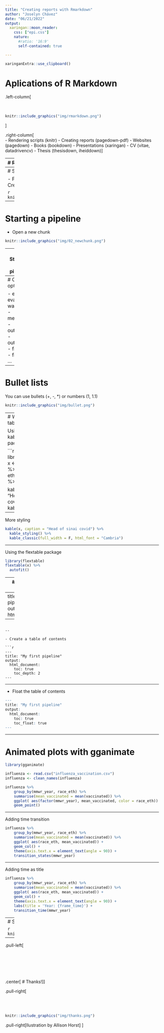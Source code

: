 ```yaml
---
title: "Creating reports with Rmarkdown"
author: "Joselyn Chávez"
date: "06/21/2022"
output:
  xaringan::moon_reader:
    css: ["epi.css"]
    nature:
      #ratio: '16:9'
      self-contained: true

---
```

```r
xaringanExtra::use_clipboard()
```

# Aplications of R Markdown

.left-column[<br><br><br>
```r
knitr::include_graphics("img/rmarkdown.png")
```
]

.right-column[<br>
- Rendering scripts (knitr)
- Creating reports (pagedown-pdf)
- Websites (pagedown)
- Books (bookdown)
- Presentations (xaringan)
- CV (vitae, datadrivencv)
- Thesis (thesisdown, iheiddown)
]

---
# R script vs R markdown

.pull-left[
## Script

- Code is written directly on the script
- Comments are marked with '#'
- Output is printed on the console
]

.pull-right[
## R markdown

- Code is written inside R chunks
- Comments are written directly on the document
- Output on multiple formats
]

---
# Starting a pipeline

- File > New file > R Markdown
- Assign a title
- Create empty document

```r
knitr::include_graphics("img/01_newfile.png")
```

---
# Starting a pipeline

- Open a new chunk

```r
knitr::include_graphics("img/02_newchunk.png")
```

---
# Starting a pipeline

- Start writing some code

```r
library(tidyverse)
library(janitor)
sinai_covid <- read_csv("sinai_covid.csv")
sinai_covid <- clean_names(sinai_covid)
```

```r
sinai_covid %>% 
  select(age, ethnicity, facility) %>% 
  head()

ggplot(sinai_covid, aes(x = age, color = facility)) +
  geom_line()
```

---
# Chunk options

- echo
- eval
- warnings
- message
- out.width
- out.height
- fig.align
- fig.alt
- ...

---
# Bullet lists

You can use bullets (+, -, *) or numbers (1, 1.1) 

```r
knitr::include_graphics("img/bullet.png")
```

---
# Working with tables

Using the kableExtra package

```r
library(kableExtra)
x <- sinai_covid %>% 
  select(age, ethnicity, facility) %>% 
  head(2)

kable(x, caption = "Head of sinai covid") %>%
  kable_styling()
```

---

More styling

```r
kable(x, caption = "Head of sinai covid") %>%
  kable_styling() %>%
  kable_classic(full_width = F, html_font = "Cambria")
```

---

Using the flextable package

```r
library(flextable)
flextable(x) %>% 
  autofit()
```

---
# The yaml section

- Add a title

```r
---
title: "My first pipeline"
output:
  html_document
---
  
```

--

- Create a table of contents

```r
---
title: "My first pipeline"
output:
  html_document:
    toc: true
    toc_depth: 2
---
```

---

- Float the table of contents

```r
---
title: "My first pipeline"
output:
  html_document:
    toc: true
    toc_float: true
---
```

---

# Animated plots with gganimate

```r
library(gganimate)

influenza <- read.csv("influenza_vaccination.csv")
influenza <- clean_names(influenza)

influenza %>% 
    group_by(mmwr_year, race_eth) %>% 
    summarise(mean_vaccinated = mean(vaccinated)) %>% 
    ggplot( aes(factor(mmwr_year), mean_vaccinated, color = race_eth)) +
    geom_point() 
```

---

Adding time transition

```r
influenza %>% 
    group_by(mmwr_year, race_eth) %>% 
    summarise(mean_vaccinated = mean(vaccinated)) %>% 
    ggplot( aes(race_eth, mean_vaccinated)) +
    geom_col() +
    theme(axis.text.x = element_text(angle = 90)) +
    transition_states(mmwr_year)
```

---

Adding time as title

```r
influenza %>% 
    group_by(mmwr_year, race_eth) %>% 
    summarise(mean_vaccinated = mean(vaccinated)) %>% 
    ggplot( aes(race_eth, mean_vaccinated)) +
    geom_col() +
    theme(axis.text.x = element_text(angle = 90)) +
    labs(title = 'Year: {frame_time}') +
    transition_time(mmwr_year)
```

---
# Statistical tests

```r
knitr::include_graphics("img/04_tests.png")
```

---
.pull-left[<br><br><br><br><br><br><br>
.center[
# Thanks!
]
]

.pull-right[<br><br><br><br>
```r
knitr::include_graphics("img/thanks.png")
```

.pull-right[Ilustration by Allison Horst]
]
